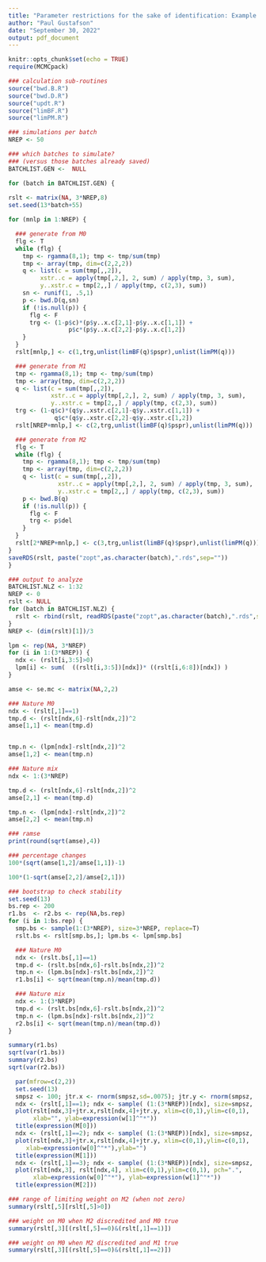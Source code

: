 ---
title: "Parameter restrictions for the sake of identification: Example 4"
author: "Paul Gustafson"
date: "September 30, 2022"
output: pdf_document
---

```{r setup, include=FALSE}
knitr::opts_chunk$set(echo = TRUE)
require(MCMCpack)
```



```{r}
### calculation sub-routines
source("bwd.B.R")
source("bwd.D.R")
source("updt.R")
source("limBF.R")
source("limPM.R")
```

```{r}
### simulations per batch
NREP <- 50

### which batches to simulate? 
### (versus those batches already saved)
BATCHLIST.GEN <-  NULL

for (batch in BATCHLIST.GEN) {
  
rslt <- matrix(NA, 3*NREP,8)
set.seed(13*batch+55)  

for (mnlp in 1:NREP) {

  ### generate from M0
  flg <- T
  while (flg) {
    tmp <- rgamma(8,1); tmp <- tmp/sum(tmp)
    tmp <- array(tmp, dim=c(2,2,2))
    q <- list(c = sum(tmp[,,2]),
         xstr..c = apply(tmp[,2,], 2, sum) / apply(tmp, 3, sum),
         y..xstr.c = tmp[2,,] / apply(tmp, c(2,3), sum))
    sn <- runif(1, .5,1)
    p <- bwd.D(q,sn)
    if (!is.null(p)) {
      flg <- F
      trg <- (1-p$c)*(p$y..x.c[2,1]-p$y..x.c[1,1]) +
                 p$c*(p$y..x.c[2,2]-p$y..x.c[1,2])
    }
  }  
  rslt[mnlp,] <- c(1,trg,unlist(limBF(q)$pspr),unlist(limPM(q)))

  ### generate from M1
  tmp <- rgamma(8,1); tmp <- tmp/sum(tmp)
  tmp <- array(tmp, dim=c(2,2,2))
  q <- list(c = sum(tmp[,,2]),
            xstr..c = apply(tmp[,2,], 2, sum) / apply(tmp, 3, sum),
            y..xstr.c = tmp[2,,] / apply(tmp, c(2,3), sum))
  trg <- (1-q$c)*(q$y..xstr.c[2,1]-q$y..xstr.c[1,1]) +
             q$c*(q$y..xstr.c[2,2]-q$y..xstr.c[1,2])
  rslt[NREP+mnlp,] <- c(2,trg,unlist(limBF(q)$pspr),unlist(limPM(q)))

  ### generate from M2
  flg <- T
  while (flg) {
    tmp <- rgamma(8,1); tmp <- tmp/sum(tmp)
    tmp <- array(tmp, dim=c(2,2,2))
    q <- list(c = sum(tmp[,,2]),
              xstr..c = apply(tmp[,2,], 2, sum) / apply(tmp, 3, sum),
              y..xstr.c = tmp[2,,] / apply(tmp, c(2,3), sum))
    p <- bwd.B(q)
    if (!is.null(p)) {
      flg <- F
      trg <- p$del
    }
  }  
  rslt[2*NREP+mnlp,] <- c(3,trg,unlist(limBF(q)$pspr),unlist(limPM(q)))
}
saveRDS(rslt, paste("zopt",as.character(batch),".rds",sep=""))  
}  
```


```{r}
### output to analyze
BATCHLIST.NLZ <- 1:32
NREP <- 0
rslt <- NULL
for (batch in BATCHLIST.NLZ) {
  rslt <- rbind(rslt, readRDS(paste("zopt",as.character(batch),".rds",sep="")))
}
NREP <- (dim(rslt)[1])/3
```


```{r}
lpm <- rep(NA, 3*NREP)
for (i in 1:(3*NREP)) {
  ndx <- (rslt[i,3:5]>0)
  lpm[i] <- sum(  ((rslt[i,3:5])[ndx])* ((rslt[i,6:8])[ndx]) )
}

amse <- se.mc <- matrix(NA,2,2)

### Nature M0
ndx <- (rslt[,1]==1)
tmp.d <- (rslt[ndx,6]-rslt[ndx,2])^2
amse[1,1] <- mean(tmp.d)


tmp.n <- (lpm[ndx]-rslt[ndx,2])^2
amse[1,2] <- mean(tmp.n)

### Nature mix
ndx <- 1:(3*NREP)

tmp.d <- (rslt[ndx,6]-rslt[ndx,2])^2
amse[2,1] <- mean(tmp.d)

tmp.n <- (lpm[ndx]-rslt[ndx,2])^2
amse[2,2] <- mean(tmp.n)
```

```{r}
### ramse
print(round(sqrt(amse),4))

### percentage changes
100*(sqrt(amse[1,2]/amse[1,1])-1)

100*(1-sqrt(amse[2,2]/amse[2,1]))
```




```{r}
### bootstrap to check stability
set.seed(13)
bs.rep <- 200
r1.bs  <- r2.bs <- rep(NA,bs.rep)
for (i in 1:bs.rep) {
  smp.bs <- sample(1:(3*NREP), size=3*NREP, replace=T)
  rslt.bs <- rslt[smp.bs,]; lpm.bs <- lpm[smp.bs]

  ### Nature M0
  ndx <- (rslt.bs[,1]==1)
  tmp.d <- (rslt.bs[ndx,6]-rslt.bs[ndx,2])^2
  tmp.n <- (lpm.bs[ndx]-rslt.bs[ndx,2])^2
  r1.bs[i] <- sqrt(mean(tmp.n)/mean(tmp.d)) 

  ### Nature mix
  ndx <- 1:(3*NREP)
  tmp.d <- (rslt.bs[ndx,6]-rslt.bs[ndx,2])^2
  tmp.n <- (lpm.bs[ndx]-rslt.bs[ndx,2])^2
  r2.bs[i] <- sqrt(mean(tmp.n)/mean(tmp.d))
}  
```

```{r}
summary(r1.bs)
sqrt(var(r1.bs))
summary(r2.bs)
sqrt(var(r2.bs))
```

```{r}
  par(mfrow=c(2,2))
  set.seed(13)
  smpsz <- 100; jtr.x <- rnorm(smpsz,sd=.0075); jtr.y <- rnorm(smpsz,   sd=.0075)
  ndx <- (rslt[,1]==1); ndx <- sample( (1:(3*NREP))[ndx], size=smpsz,   replace=F)
  plot(rslt[ndx,3]+jtr.x,rslt[ndx,4]+jtr.y, xlim=c(0,1),ylim=c(0,1),         pch=".",
       xlab="", ylab=expression(w[1]^"*"))
  title(expression(M[0]))
  ndx <- (rslt[,1]==2); ndx <- sample( (1:(3*NREP))[ndx], size=smpsz,   replace=F)
  plot(rslt[ndx,3]+jtr.x,rslt[ndx,4]+jtr.y, xlim=c(0,1),ylim=c(0,1),       pch=".",
     xlab=expression(w[0]^"*"),ylab="")
  title(expression(M[1]))
  ndx <- (rslt[,1]==3); ndx <- sample( (1:(3*NREP))[ndx], size=smpsz,     replace=F)
  plot(rslt[ndx,3], rslt[ndx,4], xlim=c(0,1),ylim=c(0,1), pch=".",
       xlab=expression(w[0]^"*"), ylab=expression(w[1]^"*"))
  title(expression(M[2]))
```





```{r}
### range of limiting weight on M2 (when not zero)
summary(rslt[,5][rslt[,5]>0])

### weight on M0 when M2 discredited and M0 true
summary(rslt[,3][(rslt[,5]==0)&(rslt[,1]==1)])

### weight on M0 when M2 discredited and M1 true
summary(rslt[,3][(rslt[,5]==0)&(rslt[,1]==2)])
```










